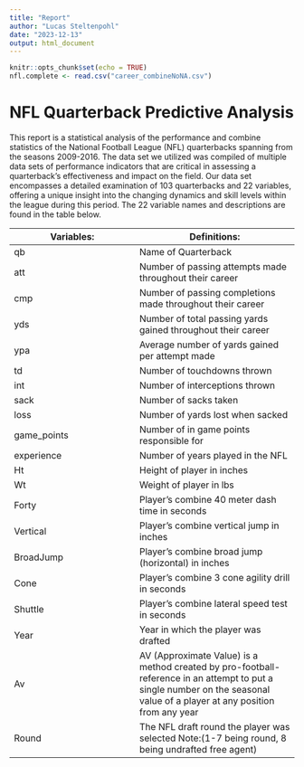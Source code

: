 ```yaml
---
title: "Report"
author: "Lucas Steltenpohl"
date: "2023-12-13"
output: html_document
---
```


```r
knitr::opts_chunk$set(echo = TRUE)
nfl.complete <- read.csv("career_combineNoNA.csv")
```

# NFL Quarterback Predictive Analysis

This report is a statistical analysis of the performance and combine statistics of the National Football League (NFL) quarterbacks spanning from the seasons 2009-2016. The data set we utilized was compiled of multiple data sets of performance indicators that are critical in assessing a quarterback's effectiveness and impact on the field. Our data set encompasses a detailed examination of 103 quarterbacks and 22 variables, offering a unique insight into the changing dynamics and skill levels within the league during this period. The 22 variable names and descriptions are found in the table below.  

Variables:             |  Definitions:
---------------------- | ----------------------------
qb                     | Name of Quarterback
att                    | Number of passing attempts made throughout their career
cmp                    | Number of passing completions made throughout their career
yds                    | Number of total passing yards gained throughout their career
ypa                    | Average number of yards gained per attempt made 
td                     | Number of touchdowns thrown 
int                    | Number of interceptions thrown 
sack                   | Number of sacks taken 
loss                   | Number of yards lost when sacked
game_points            | Number of in game points responsible for
experience             | Number of years played in the NFL
Ht                     | Height of player in inches 
Wt                     | Weight of player in lbs
Forty                  | Player's combine 40 meter dash time in seconds 
Vertical               | Player's combine vertical jump in inches 
BroadJump              | Player's combine broad jump (horizontal) in inches
Cone                   | Player's combine 3 cone agility drill in seconds 
Shuttle                | Player's combine lateral speed test in seconds 
Year                   | Year in which the player was drafted 
Av                     | AV (Approximate Value) is a method created by pro-football-reference in an attempt to put a single number on the seasonal value of a player at any position from any year 
Round                  | The NFL draft round the player was selected Note:(1-7 being round, 8 being undrafted free agent)